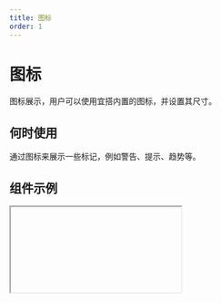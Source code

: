 ```yaml
---
title: 图标
order: 1
---
```


# 图标

图标展示，用户可以使用宜搭内置的图标，并设置其尺寸。

## 何时使用

通过图标来展示一些标记，例如警告、提示、趋势等。

## 组件示例


<Iframe url="https://www.aliwork.com/developer/icon-v2?isRenderNav=false" />

## 组件属性


<AttrTable
  dataSource={[
    {
      attr: '图标',
      code: 'src',
      type: 'String',
      demo: '"smile"',
      dafault: '',
      desc: '',
    },
    {
      attr: '大小',
      code: 'size',
      type: 'String',
      demo: '"medium"',
      dafault: '',
      desc: '从小到大依次为: `xxs` , `xs` , `small` , `medium` , `large` , `xl` , `xxl` , `xxl`',
    },
  ]}
/>
